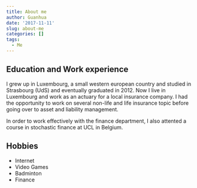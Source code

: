 ```yaml
---
title: About me
author: Guanhua
date: '2017-11-11'
slug: about-me
categories: []
tags:
  - Me
---
```


## Education and Work experience
I grew up in Luxembourg, a small western european country and studied in Strasbourg (UdS) and eventually graduated in 2012.
Now I live in Luxembourg and work as an actuary for a local insurance company.
I had the opportunity to work on several non-life and life insurance topic before going over to asset and liability management. 

In order to work effectively with the finance department, I also attented a course in stochastic finance at UCL in Belgium.

## Hobbies
- Internet
- Video Games
- Badminton
- Finance




